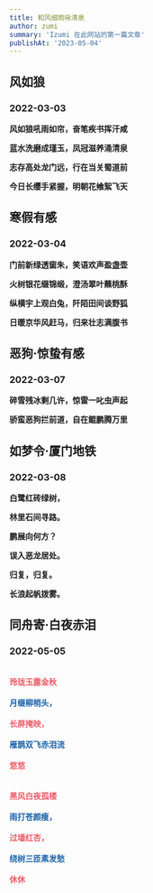```yaml
---
title: 和风细雨咏清泉
author: zumi
summary: 'Izumi 在此网站的第一篇文章'
publishAt: '2023-05-04'
---
```



## 风如狼

### 2022-03-03

**风如狼吼雨如帘，奋笔疾书挥汗咸**

**蓝水洗磨成瑾玉，凤冠滋养涌清泉**

**志存高处龙门远，行在当关蜀道前**

**今日长缨手紧握，明朝花飨絮飞天**

## 寒假有感

### 2022-03-04

**门前新绿透窗朱，笑语欢声盈盏壶**

**火树银花缀锦缎，澄汤翠叶蘸桃酥**

**纵横宇上观白兔，阡陌田间谈野狐**

**日暖京华风赶马，归来壮志满腹书**

## 恶狗·惊蛰有感

### 2022-03-07

**碎雪残冰剩几许，惊雷一叱虫声起**

**骄蛮恶狗拦前道，自在鲲鹏腾万里**

## 如梦令·厦门地铁

### 2022-03-08

**白鹭红砖绿树，**

**林里石间寻路。**

**鹏展向何方？**

**误入恶龙居处。**

**归复，归复。**

**长浪起帆拨雾。**

## 同舟寄·白夜赤泪

### 2022-05-05
<br/>
<font color="#ed5a65"><b>玲珑玉露金秋</b></font><br/><br/>
<font color="#1661ab"><b>月缀柳梢头，</b></font><br/><br/>
<font color="#ed5a65"><b>长屏掩映，</b></font><br/><br/>
<font color="#1661ab"><b>雁鹊双飞赤泪流</b></font><br/><br/>
<font color="#ed5a65"><b>悠悠</b></font><br/><br/><br/>
<font color="#ed5a65"><b>黑风白夜孤楼</b></font><br/><br/>
<font color="#1661ab"><b>雨打苍颜瘦，</b></font><br/><br/>
<font color="#ed5a65"><b>过墙红杏，</b></font><br/><br/>
<font color="#1661ab"><b>绕树三匝素发愁</b></font><br/><br/>
<font color="#ed5a65"><b>休休</b></font><br/>
